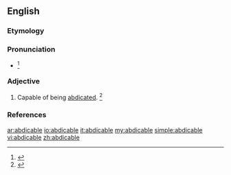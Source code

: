 ==English==

===Etymology===
{{suffix|abdicate|able|lang=en}}

===Pronunciation===
* {{a|US}} {{IPA|/ˈæb.də.kə.bəl/|lang=en}}<ref>{{R:RHCD|page=1}}</ref>

===Adjective===
{{en-adj}}

# Capable of being [[abdicated]]. {{defdate|Late 19<sup>th</sup> century.}}<ref>{{R:SOED5|page=1}}</ref>

===References===
<references/>

[[ar:abdicable]]
[[io:abdicable]]
[[it:abdicable]]
[[my:abdicable]]
[[simple:abdicable]]
[[vi:abdicable]]
[[zh:abdicable]]